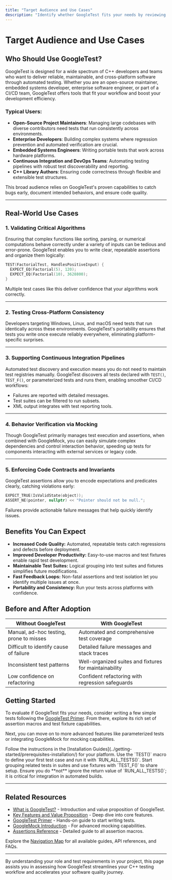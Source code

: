 ```yaml
---
title: "Target Audience and Use Cases"
description: "Identify whether GoogleTest fits your needs by reviewing its typical users—from open-source maintainers to enterprise developers—and learning about real-world scenarios where the framework accelerates development, testing, and collaboration."
---
```


# Target Audience and Use Cases

## Who Should Use GoogleTest?

GoogleTest is designed for a wide spectrum of C++ developers and teams who want to deliver reliable, maintainable, and cross-platform software through automated testing. Whether you are an open-source maintainer, embedded systems developer, enterprise software engineer, or part of a CI/CD team, GoogleTest offers tools that fit your workflow and boost your development efficiency.

### Typical Users:

- **Open-Source Project Maintainers**: Managing large codebases with diverse contributors need tests that run consistently across environments.
- **Enterprise Developers**: Building complex systems where regression prevention and automated verification are crucial.
- **Embedded Systems Engineers**: Writing portable tests that work across hardware platforms.
- **Continuous Integration and DevOps Teams**: Automating testing pipelines with robust test discoverability and reporting.
- **C++ Library Authors**: Ensuring code correctness through flexible and extensible test structures.

This broad audience relies on GoogleTest's proven capabilities to catch bugs early, document intended behaviors, and ensure code quality.

---

## Real-World Use Cases

### 1. Validating Critical Algorithms
Ensuring that complex functions like sorting, parsing, or numerical computations behave correctly under a variety of inputs can be tedious and error-prone. GoogleTest enables you to write clear, repeatable assertions and organize them logically:

```cpp
TEST(FactorialTest, HandlesPositiveInput) {
  EXPECT_EQ(Factorial(5), 120);
  EXPECT_EQ(Factorial(10), 3628800);
}
```

Multiple test cases like this deliver confidence that your algorithms work correctly.

---

### 2. Testing Cross-Platform Consistency
Developers targeting Windows, Linux, and macOS need tests that run identically across these environments. GoogleTest's portability ensures that tests you write once execute reliably everywhere, eliminating platform-specific surprises.

---

### 3. Supporting Continuous Integration Pipelines
Automated test discovery and execution means you do not need to maintain test registries manually. GoogleTest discovers all tests declared with `TEST()`, `TEST_F()`, or parameterized tests and runs them, enabling smoother CI/CD workflows:

- Failures are reported with detailed messages.
- Test suites can be filtered to run subsets.
- XML output integrates with test reporting tools.

---

### 4. Behavior Verification via Mocking
Though GoogleTest primarily manages test execution and assertions, when combined with GoogleMock, you can easily simulate complex dependencies and control interaction behavior, speeding up tests for components interacting with external services or legacy code.

---

### 5. Enforcing Code Contracts and Invariants
GoogleTest assertions allow you to encode expectations and predicates clearly, catching violations early:

```cpp
EXPECT_TRUE(IsValidState(object));
ASSERT_NE(pointer, nullptr) << "Pointer should not be null.";
```

Failures provide actionable failure messages that help quickly identify issues.


## Benefits You Can Expect

- **Increased Code Quality:** Automated, repeatable tests catch regressions and defects before deployment.
- **Improved Developer Productivity:** Easy-to-use macros and test fixtures enable rapid test development.
- **Maintainable Test Suites:** Logical grouping into test suites and fixtures simplifies future modifications.
- **Fast Feedback Loops:** Non-fatal assertions and test isolation let you identify multiple issues at once.
- **Portability and Consistency:** Run your tests across platforms with confidence.


## Before and After Adoption

| Without GoogleTest                         | With GoogleTest                                             |
|------------------------------------------|------------------------------------------------------------|
| Manual, ad-hoc testing, prone to misses  | Automated and comprehensive test coverage                   |
| Difficult to identify cause of failure   | Detailed failure messages and stack traces                  |
| Inconsistent test patterns                | Well-organized suites and fixtures for maintainability     |
| Low confidence on refactoring             | Confident refactoring with regression safeguards           |


## Getting Started

To evaluate if GoogleTest fits your needs, consider writing a few simple tests following the [GoogleTest Primer](primer.md). From there, explore its rich set of assertion macros and test fixture capabilities. 

Next, you can move on to more advanced features like parameterized tests or integrating GoogleMock for mocking capabilities.


<Steps>
<Step title="Step 1: Install GoogleTest">
Follow the instructions in the [Installation Guides](../getting-started/prerequisites-installation/) for your platform.
</Step>
<Step title="Step 2: Write a Basic Test">
Use the `TEST()` macro to define your first test case and run it with `RUN_ALL_TESTS()`.
</Step>
<Step title="Step 3: Expand Test Coverage">
Start grouping related tests in suites and use fixtures with `TEST_F()` to share setup.
</Step>
</Steps>

<Note>
Ensure you do **not** ignore the return value of `RUN_ALL_TESTS()`; it is critical for integration in automated builds.
</Note>


---

## Related Resources

- [What is GoogleTest?](overview/introduction-core-value/what-is-googletest) - Introduction and value proposition of GoogleTest.
- [Key Features and Value Proposition](overview/introduction-core-value/core-benefits) - Deep dive into core features.
- [GoogleTest Primer](docs/primer.md) - Hands-on guide to start writing tests.
- [GoogleMock Introduction](googlemock/README.md) - For advanced mocking capabilities.
- [Assertions Reference](docs/reference/assertions.md) - Detailed guide to all assertion macros.

Explore the [Navigation Map](../../) for all available guides, API references, and FAQs.

---

By understanding your role and test requirements in your project, this page assists you in assessing how GoogleTest streamlines your C++ testing workflow and accelerates your software quality journey.